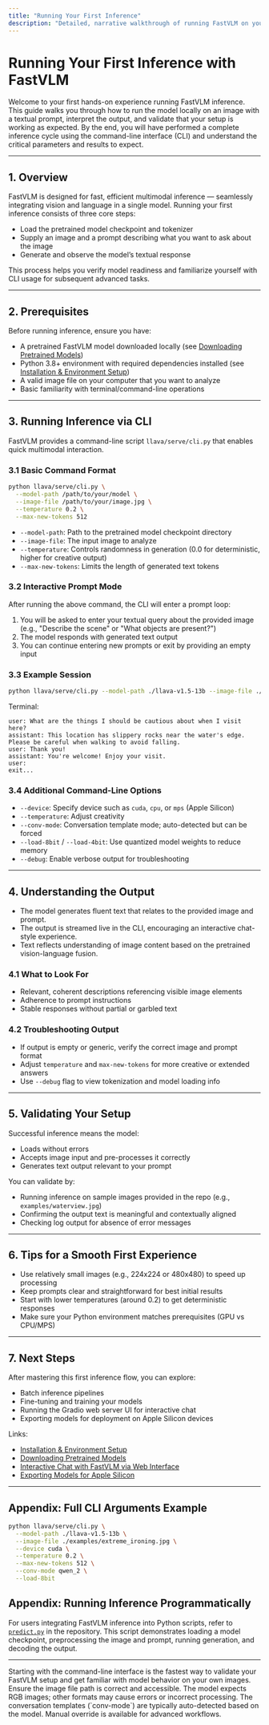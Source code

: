 ```yaml
---
title: "Running Your First Inference"
description: "Detailed, narrative walkthrough of running FastVLM on your own image with a prompt, interpreting the results, and validating successful setup. Highlights example CLI usage, required arguments, and output expectations for a smooth first experience."
---
```


# Running Your First Inference with FastVLM

Welcome to your first hands-on experience running FastVLM inference. This guide walks you through how to run the model locally on an image with a textual prompt, interpret the output, and validate that your setup is working as expected. By the end, you will have performed a complete inference cycle using the command-line interface (CLI) and understand the critical parameters and results to expect.

---

## 1. Overview

FastVLM is designed for fast, efficient multimodal inference — seamlessly integrating vision and language in a single model. Running your first inference consists of three core steps:

- Load the pretrained model checkpoint and tokenizer
- Supply an image and a prompt describing what you want to ask about the image
- Generate and observe the model’s textual response

This process helps you verify model readiness and familiarize yourself with CLI usage for subsequent advanced tasks.

---

## 2. Prerequisites

Before running inference, ensure you have:

- A pretrained FastVLM model downloaded locally (see [Downloading Pretrained Models](/getting-started/setup-local-inference/download-models))
- Python 3.8+ environment with required dependencies installed (see [Installation & Environment Setup](/getting-started/setup-local-inference/installation))
- A valid image file on your computer that you want to analyze
- Basic familiarity with terminal/command-line operations

---

## 3. Running Inference via CLI

FastVLM provides a command-line script `llava/serve/cli.py` that enables quick multimodal interaction.

### 3.1 Basic Command Format

```bash
python llava/serve/cli.py \
  --model-path /path/to/your/model \
  --image-file /path/to/your/image.jpg \
  --temperature 0.2 \
  --max-new-tokens 512
```

- `--model-path`: Path to the pretrained model checkpoint directory
- `--image-file`: The input image to analyze
- `--temperature`: Controls randomness in generation (0.0 for deterministic, higher for creative output)
- `--max-new-tokens`: Limits the length of generated text tokens

### 3.2 Interactive Prompt Mode

After running the above command, the CLI will enter a prompt loop:

1. You will be asked to enter your textual query about the provided image (e.g., "Describe the scene" or "What objects are present?")
2. The model responds with generated text output
3. You can continue entering new prompts or exit by providing an empty input

### 3.3 Example Session

```bash
python llava/serve/cli.py --model-path ./llava-v1.5-13b --image-file ./examples/waterview.jpg
```

Terminal:
```
user: What are the things I should be cautious about when I visit here?
assistant: This location has slippery rocks near the water's edge. Please be careful when walking to avoid falling.
user: Thank you!
assistant: You're welcome! Enjoy your visit.
user: 
exit...
```

### 3.4 Additional Command-Line Options

- `--device`: Specify device such as `cuda`, `cpu`, or `mps` (Apple Silicon)
- `--temperature`: Adjust creativity
- `--conv-mode`: Conversation template mode; auto-detected but can be forced
- `--load-8bit` / `--load-4bit`: Use quantized model weights to reduce memory
- `--debug`: Enable verbose output for troubleshooting

---

## 4. Understanding the Output

- The model generates fluent text that relates to the provided image and prompt.
- The output is streamed live in the CLI, encouraging an interactive chat-style experience.
- Text reflects understanding of image content based on the pretrained vision-language fusion.

### 4.1 What to Look For

- Relevant, coherent descriptions referencing visible image elements
- Adherence to prompt instructions
- Stable responses without partial or garbled text

### 4.2 Troubleshooting Output

- If output is empty or generic, verify the correct image and prompt format
- Adjust `temperature` and `max-new-tokens` for more creative or extended answers
- Use `--debug` flag to view tokenization and model loading info

---

## 5. Validating Your Setup

Successful inference means the model:

- Loads without errors
- Accepts image input and pre-processes it correctly
- Generates text output relevant to your prompt

You can validate by:

- Running inference on sample images provided in the repo (e.g., `examples/waterview.jpg`)
- Confirming the output text is meaningful and contextually aligned
- Checking log output for absence of error messages

---

## 6. Tips for a Smooth First Experience

- Use relatively small images (e.g., 224x224 or 480x480) to speed up processing
- Keep prompts clear and straightforward for best initial results
- Start with lower temperatures (around 0.2) to get deterministic responses
- Make sure your Python environment matches prerequisites (GPU vs CPU/MPS)

---

## 7. Next Steps

After mastering this first inference flow, you can explore:

- Batch inference pipelines
- Fine-tuning and training your models
- Running the Gradio web server UI for interactive chat
- Exporting models for deployment on Apple Silicon devices

Links:
- [Installation & Environment Setup](/getting-started/setup-local-inference/installation)
- [Downloading Pretrained Models](/getting-started/setup-local-inference/download-models)
- [Interactive Chat with FastVLM via Web Interface](/guides/core-workflows/using-gradio-web)
- [Exporting Models for Apple Silicon](/getting-started/apple-device-inference/apple-silicon-export)

---

## Appendix: Full CLI Arguments Example

```bash
python llava/serve/cli.py \
  --model-path ./llava-v1.5-13b \
  --image-file ./examples/extreme_ironing.jpg \
  --device cuda \
  --temperature 0.2 \
  --max-new-tokens 512 \
  --conv-mode qwen_2 \
  --load-8bit
```

## Appendix: Running Inference Programmatically

For users integrating FastVLM inference into Python scripts, refer to [`predict.py`](predict.py) in the repository. This script demonstrates loading a model checkpoint, preprocessing the image and prompt, running generation, and decoding the output.

---

<Tip>
Starting with the command-line interface is the fastest way to validate your FastVLM setup and get familiar with model behavior on your own images.
</Tip>

<Warning>
Ensure the image file path is correct and accessible. The model expects RGB images; other formats may cause errors or incorrect processing.
</Warning>

<Note>
The conversation templates (`conv-mode`) are typically auto-detected based on the model. Manual override is available for advanced workflows.
</Note>
